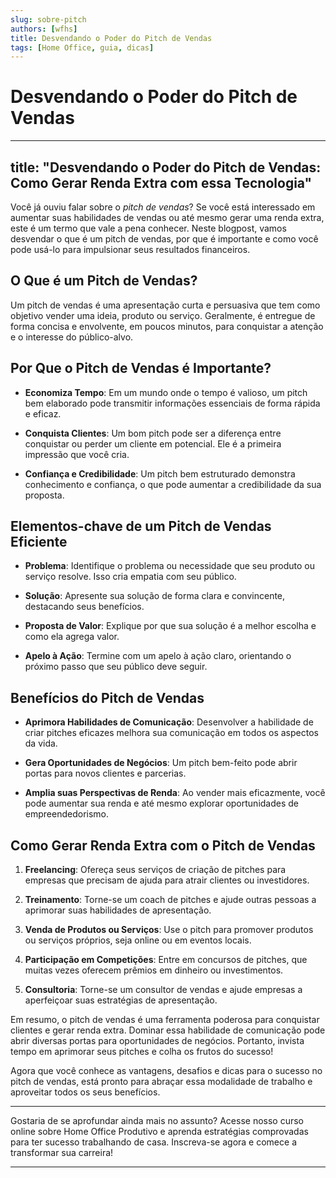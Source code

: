 ```yaml
---
slug: sobre-pitch
authors: [wfhs]
title: Desvendando o Poder do Pitch de Vendas
tags: [Home Office, guia, dicas]
---
```


# Desvendando o Poder do Pitch de Vendas

---
title: "Desvendando o Poder do Pitch de Vendas: Como Gerar Renda Extra com essa Tecnologia"
---

Você já ouviu falar sobre o *pitch de vendas*? Se você está interessado em aumentar suas habilidades de vendas ou até mesmo gerar uma renda extra, este é um termo que vale a pena conhecer. Neste blogpost, vamos desvendar o que é um pitch de vendas, por que é importante e como você pode usá-lo para impulsionar seus resultados financeiros.

## O Que é um Pitch de Vendas?

Um pitch de vendas é uma apresentação curta e persuasiva que tem como objetivo vender uma ideia, produto ou serviço. Geralmente, é entregue de forma concisa e envolvente, em poucos minutos, para conquistar a atenção e o interesse do público-alvo.

## Por Que o Pitch de Vendas é Importante?

- **Economiza Tempo**: Em um mundo onde o tempo é valioso, um pitch bem elaborado pode transmitir informações essenciais de forma rápida e eficaz.

- **Conquista Clientes**: Um bom pitch pode ser a diferença entre conquistar ou perder um cliente em potencial. Ele é a primeira impressão que você cria.

- **Confiança e Credibilidade**: Um pitch bem estruturado demonstra conhecimento e confiança, o que pode aumentar a credibilidade da sua proposta.

## Elementos-chave de um Pitch de Vendas Eficiente

- **Problema**: Identifique o problema ou necessidade que seu produto ou serviço resolve. Isso cria empatia com seu público.

- **Solução**: Apresente sua solução de forma clara e convincente, destacando seus benefícios.

- **Proposta de Valor**: Explique por que sua solução é a melhor escolha e como ela agrega valor.

- **Apelo à Ação**: Termine com um apelo à ação claro, orientando o próximo passo que seu público deve seguir.

## Benefícios do Pitch de Vendas

- **Aprimora Habilidades de Comunicação**: Desenvolver a habilidade de criar pitches eficazes melhora sua comunicação em todos os aspectos da vida.

- **Gera Oportunidades de Negócios**: Um pitch bem-feito pode abrir portas para novos clientes e parcerias.

- **Amplia suas Perspectivas de Renda**: Ao vender mais eficazmente, você pode aumentar sua renda e até mesmo explorar oportunidades de empreendedorismo.

## Como Gerar Renda Extra com o Pitch de Vendas

1. **Freelancing**: Ofereça seus serviços de criação de pitches para empresas que precisam de ajuda para atrair clientes ou investidores.

2. **Treinamento**: Torne-se um coach de pitches e ajude outras pessoas a aprimorar suas habilidades de apresentação.

3. **Venda de Produtos ou Serviços**: Use o pitch para promover produtos ou serviços próprios, seja online ou em eventos locais.

4. **Participação em Competições**: Entre em concursos de pitches, que muitas vezes oferecem prêmios em dinheiro ou investimentos.

5. **Consultoria**: Torne-se um consultor de vendas e ajude empresas a aperfeiçoar suas estratégias de apresentação.

Em resumo, o pitch de vendas é uma ferramenta poderosa para conquistar clientes e gerar renda extra. Dominar essa habilidade de comunicação pode abrir diversas portas para oportunidades de negócios. Portanto, invista tempo em aprimorar seus pitches e colha os frutos do sucesso!

Agora que você conhece as vantagens, desafios e dicas para o sucesso no pitch de vendas, está pronto para abraçar essa modalidade de trabalho e aproveitar todos os seus benefícios. 

<hr/>
Gostaria de se aprofundar ainda mais no assunto? Acesse nosso curso online sobre Home Office Produtivo e aprenda estratégias comprovadas para ter sucesso trabalhando de casa. Inscreva-se agora e comece a transformar sua carreira!<br />

<hr/>
